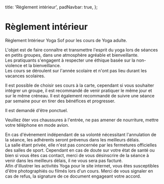
  title: 'Règlement intérieur',
  padNavbar: true,
};


# Règlement intérieur

Règlement Intérieur Yoga Sof pour les cours de Yoga adulte.

<Section id="1" title="Objet">
  L'objet est de faire connaître et transmettre l'esprit du yoga lors de séances en petits groupes, dans une atmosphère
  agréable et bienveillante.
</Section>

<Section id="2" title="Éthique">
  Les pratiquants s'engagent à respecter une éthique basée sur la non-violence et la bienveillance.
</Section>

<Section id="3" title="Organisation des cours">
  Les cours se déroulent sur l'année scolaire et n'ont pas lieu durant les vacances scolaires.

  Il est possible de choisir ses cours à la carte, cependant si vous souhaiter intégrer un groupe, il est recommandé de venir pratiquer le même jour et sur le même créneau. Il est également recommandé de suivre une séance par semaine pour en tirer des bénéfices et progresser.

  Il est demandé d'être ponctuel.

  Veuillez ôter vos chaussures à l'entrée, ne pas amener de nourriture, mettre votre téléphone en mode avion.
</Section>

<Section id="4" title="Absence de l'enseignante">
  En cas d'évènement indépendant de sa volonté nécessitant l'annulation de la séance, les adhérents seront prévenus dans les meilleurs délais.
</Section>

<Section id="5" title="Crise sanitaire">
  La salle étant privée, elle n'est pas concernée par les fermetures officielles des salles de sport. Cependant en cas de doute sur votre état de santé ou bien si vous êtes cas contact, merci de vous désinscrire de la séance à venir dans les meilleurs délais, il ne vous sera pas facturé.
</Section>

<Section id="6" title="Droit à l'image">
  Afin d'illustrer les activités Yoga pour le site internet, vous êtes susceptibles d'être photographiés ou filmés lors d'un cours. Merci de vous signaler en cas de refus, la signature de ce document engageant votre accord.
</Section>

